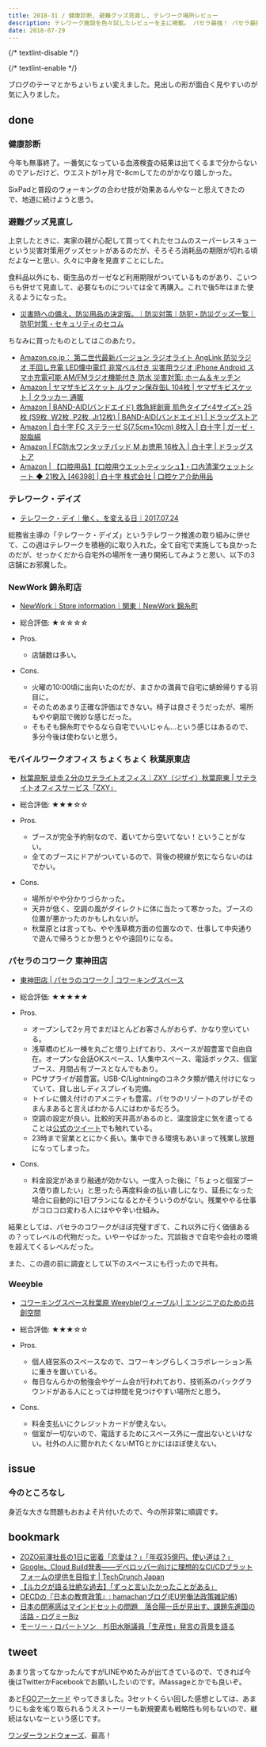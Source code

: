 ```yaml
---
title: 2018-31 / 健康診断, 避難グッズ見直し, テレワーク場所レビュー
description: テレワーク施設を色々試したレビューを主に掲載。 パセラ最強！ パセラ最強！
date: 2018-07-29
---
```


{/* textlint-disable */}


{/* textlint-enable */}

ブログのテーマとかちょいちょい変えました。見出しの形が面白く見やすいのが気に入りました。

## done

###  健康診断

今年も無事終了。一番気になっている血液検査の結果は出てくるまで分からないのでアレだけど、ウエストが1ヶ月で-8cmしてたのがかなり嬉しかった。

SixPadと普段のウォーキングの合わせ技が効果あるんやなーと思えてきたので、地道に続けようと思う。

###  避難グッズ見直し

上京したときに、実家の親が心配して買ってくれたセコムのスーパーレスキューという災害対策用グッズセットがあるのだが、そろそろ消耗品の期限が切れる頃だよなーと思い、久々に中身を見直すことにした。

食料品以外にも、衛生品のガーゼなど利用期限がついているものがあり、こいつらも併せて見直して、必要なものについては全て再購入。これで後5年はまた使えるようになった。

- [災害時への備え、防災用品の決定版。｜防災対策｜防犯・防災グッズ一覧｜防犯対策・セキュリティのセコム](https://www.secom.co.jp/homesecurity/goods/rescue.html)

ちなみに買ったものとしてはこのあたり。

- [Amazon.co.jp： 第二世代最新バージョン ラジオライト AngLink 防災ラジオ 手回し充電 LED懐中電灯 非常ベル付き 災害用ラジオ iPhone Android スマホ充電可能 AM/FMラジオ機能付き 防水 災害対策: ホーム＆キッチン](https://www.amazon.co.jp/dp/B01M24AZ3V)
- [Amazon | ヤマザキビスケット ルヴァン保存缶L 104枚 | ヤマザキビスケット | クラッカー 通販](https://www.amazon.co.jp/dp/B01NGYMMPF)
- [Amazon | BAND-AID(バンドエイド) 救急絆創膏 肌色タイプ&lt;4サイズ&gt; 25枚 (S9枚, W2枚, P2枚, Jr12枚) | BAND-AID(バンドエイド) | ドラッグストア](https://www.amazon.co.jp/dp/B000FQNKEM)
- [Amazon | 白十字 FC ステラーゼ S(7.5cm×10cm) 8枚入 | 白十字 | ガーゼ・脱脂綿](https://www.amazon.co.jp/dp/B0012VVDWU)
- [Amazon | FC防水ワンタッチパッド M お徳用 16枚入 | 白十字 | ドラッグストア](https://www.amazon.co.jp/dp/B00KCGZI4K)
- [Amazon | 【口腔用品】【口腔用ウエットティッシュ】・口内清潔ウェットシート ◆ 21枚入 [46398] | 白十字 株式会社 | 口腔ケア介助用品](https://www.amazon.co.jp/dp/B00H7Y0UP2)

###  テレワーク・デイズ

- [テレワーク・デイ｜働く、を変える日｜2017.07.24](http://teleworkgekkan.org/day0724/)

総務省主導の「テレワーク・デイズ」というテレワーク推進の取り組みに併せて、この週はテレワークを積極的に取り入れた。全て自宅で実施しても良かったのだが、せっかくだから自宅外の場所を一通り開拓してみようと思い、以下の3店舗にお邪魔した。

### NewWork 錦糸町店

- [NewWork｜Store information｜関東｜NewWork 錦糸町](https://www.newwork109.com/post/store/483)

- 総合評価: ★☆☆☆☆
- Pros.
  - 店舗数は多い。
- Cons.
  - 火曜の10:00頃に出向いたのだが、まさかの満員で自宅に蜻蛉帰りする羽目に。
  - そのためあまり正確な評価はできない。椅子は良さそうだったが、場所もやや窮屈で微妙な感じだった。
  - そもそも錦糸町でやるなら自宅でいいじゃん...という感じはあるので、多分今後は使わないと思う。

### モバイルワークオフィス ちょくちょく 秋葉原東店

- [秋葉原駅 徒歩２分のサテライトオフィス｜ZXY（ジザイ）秋葉原東 | サテライトオフィスサービス「ZXY」](https://zxy.work/location/akihabara-higashi/)

- 総合評価: ★★★☆☆
- Pros.
  - ブースが完全予約制なので、着いてから空いてない！ということがない。
  - 全てのブースにドアがついているので、背後の視線が気にならないのはでかい。
- Cons.
  - 場所がやや分かりづらかった。
  - 天井が低く、空調の風がダイレクトに体に当たって寒かった。ブースの位置が悪かったのかもしれないが。
  - 秋葉原とは言っても、やや浅草橋方面の位置なので、仕事して中央通りで遊んで帰ろうとか思うとやや遠回りになる。

### パセラのコワーク 東神田店

- [東神田店 | パセラのコワーク | コワーキングスペース](https://www.pasela.co.jp/images/coworking/higashi-kanda/index/main_vs.png)

- 総合評価: ★★★★★
- Pros.
  - オープンして2ヶ月でまだほとんどお客さんがおらず、かなり空いている。
  - 浅草橋のビル一棟を丸ごと借り上げており、スペースが超豊富で自由自在。オープンな会話OKスペース、1人集中スペース、電話ボックス、個室ブース、月間占有ブースとなんでもあり。
  - PCサプライが超豊富。USB-C/Lightningのコネクタ類が備え付けになっていて、貸し出しディスプレイも完備。
  - トイレに備え付けのアメニティも豊富。パセラのリゾートのアレがそのまんまあると言えばわかる人にはわかるだろう。
  - 空調の設定が良い。比較的天井高があるのと、温度設定に気を遣ってることは[公式のツイート](https://twitter.com/pasela_cowork/status/1018456771671871488)でも触れている。
  - 23時まで営業ととにかく長い。集中できる環境もあいまって残業し放題になってしまった。
- Cons.
  - 料金設定があまり融通が効かない。一度入った後に「ちょっと個室ブース借り直したい」と思ったら再度料金の払い直しになり、延長になった場合に自動的に1日プランになるとかそういうのがない。残業ややる仕事がコロコロ変わる人にはやや辛い仕組み。

結果としては、パセラのコワークがほぼ完璧すぎて、これ以外に行く価値あるの？ってレベルの代物だった。いやーやばかった。冗談抜きで自宅や会社の環境を超えてくるレベルだった。

また、この週の前に調査として以下のスペースにも行ったので共有。

### Weeyble

- [コワーキングスペース秋葉原 Weeyble(ウィーブル) | エンジニアのための共創空間](https://weeyble.com/wp-content/uploads/revslider/coworking_slider140/coworking_slider1_1.jpg)

- 総合評価: ★★★☆☆
- Pros.
  - 個人経営系のスペースなので、コワーキングらしくコラボレーション系に重きを置いている。
  - 毎日なんらかの勉強会やゲーム会が行われており、技術系のバックグラウンドがある人にとっては仲間を見つけやすい場所だと思う。
- Cons.
  - 料金支払いにクレジットカードが使えない。
  - 個室が一切ないので、電話するためにスペース外に一度出ないといけない。社外の人に聞かれたくないMTGとかにはほぼ使えない。


issue
----

###  今のところなし

身近な大きな問題もおおよそ片付いたので、今の所非常に順調です。

bookmark
----

- [ZOZO前澤社長の1日に密着「恋愛は？」「年収35億円、使い道は？」](https://withnews.jp/article/f0180724002qq000000000000000W09d10701qq000017476A)
- [Google、Cloud Build発表――デベロッパー向けに理想的なCI/CDプラットフォームの提供を目指す | TechCrunch Japan](https://jp.techcrunch.com/2018/07/25/2018-07-24-google-announces-cloud-build-its-new-continuous-integration-continuous-delivery-platform/)
- [【ルカクが語る壮絶な過去】「ずっと言いたかったことがある」](https://premierleaguepub.jp/?p=4637)
- [OECDの『日本の教育政策』: hamachanブログ(EU労働法政策雑記帳)](http://eulabourlaw.cocolog-nifty.com/blog/2018/07/oecd-ef9c.html)
- [日本の閉塞感はマインドセットの問題　落合陽一氏が見出す、課題先進国の活路 - ログミーBiz](https://logmi.jp/business/articles/300068)
- [モーリー・ロバートソン　杉田水脈議員「生産性」発言の背景を語る](https://miyearnzzlabo.com/archives/51590)

tweet
----

あまり言ってなかったんですがLINEやめたみが出てきているので、できれば今後はTwitterかFacebookでお願いしたいのです。iMassageとかでも良いぞ。

<X url="https://twitter.com/legnoh/status/1023390827333046272" />

あと[FGOアーケード](https://arcade.fate-go.jp) やってきました。3セットくらい回した感想としては、あまりにも金を毟り取られるうえストーリーも新規要素も戦略性も何もないので、継続はないなーという感じです。

[ワンダーランドウォーズ](https://wonder.sega.jp)、最高！

<X url="https://twitter.com/legnoh/status/1022786118868119552" />
